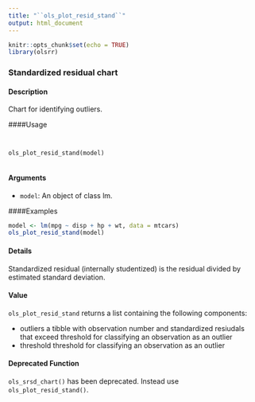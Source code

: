 ```yaml
---
title: "``ols_plot_resid_stand``"
output: html_document
---
```

  
```r
knitr::opts_chunk$set(echo = TRUE)
library(olsrr)
```

###  Standardized residual chart

#### Description 

Chart for identifying outliers.

####Usage 
<pre><code>
  
ols_plot_resid_stand(model)

</code></pre>

#### Arguments 
  
*  ``model``: An object of class lm.


####Examples 
```r

model <- lm(mpg ~ disp + hp + wt, data = mtcars)
ols_plot_resid_stand(model)
```

#### Details 

Standardized residual (internally studentized) is the residual divided by estimated standard deviation.

#### Value
``ols_plot_resid_stand`` returns a list containing the following components:

* outliers a tibble with observation number and standardized resiudals that exceed threshold for classifying an observation as an outlier
* threshold threshold for classifying an observation as an outlier

#### Deprecated Function
``ols_srsd_chart()`` has been deprecated. Instead use ``ols_plot_resid_stand()``.


